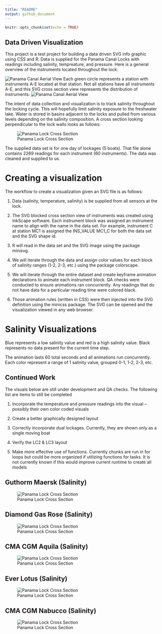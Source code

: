 ```yaml
---
title: "README"
output: github_document
---
```


```r
knitr::opts_chunk$set(echo = TRUE)
```

## Data Driven Visualization

This project is a test project for building a data driven SVG info graphic using CSS and R. Data is supplied for the Panama Canal Locks with readings including salinity, tempreature, and pressure. Here is a general overview of the instruments located throughout the lock:

![Panama Canal Aerial View](References/overview_map.png)
Each green circle represents a station with instruments A-E located at that station. Not all stations have all instruments A-E, and this SVG cross section view represents the distribution of instruments:
![Panama Canal Aerial View](man/figures/total_lock_cross_section.svg)

The intent of data collection and visualization is to track salinity throughout the locking cycle. This will hopefully limit salinity exposure to the freshwater lake. Water is stored in basins adjacent to the locks and pulled from various levels depending on the salinity composition. A cross section looking perpendicular to the lock walls looks as follows:

![Panama Lock Cross Section](References/panama_canal.png)

The supplied data set is for one day of lockages (5 boats). That file alone contains 2269 readings for each instrument (60 instruments). The data was cleaned and supplied to us.

# Creating a visualization

The workflow to create a visualization given an SVG file is as follows:

1. Data (salinity, temperature, salinity) is be supplied from all sensors at the lock.

2. The SVG blocked cross section view of instruments was created using InkScape software. Each instrument block was assigned an instrument name to align with the name in the data set. For example, instrument C at station MC1 is assigned the INS_VALUE MC1_C for both the data set and the SVG shape id.

3. R will read in the data set and the SVG image using the package minisvg.

4. We will iterate through the data and assign color values for each block of salinity ranges (1-2, 2-3, etc.) using the package colorscape. 

5. We will iterate through the entire dataset and create keyframe animation declarations to animate each instrument block. QA checks were conducted to ensure animations ran concurrently. Any readings that do not have data for a particular reading time were colored black.

6. Those animation rules (written in CSS) were then injected into the SVG definition using the minicss package. The SVG can be opened and the visualization viewed in any web browser.

# Salinity Visualizations

Blue represents a low salinity value and red is a high salinity value. Black represents no data present for the current time step. 

The animation lasts 60 total seconds and all animations run concurrently. Each color represent a range of 1 salinity value, grouped 0-1, 1-2, 2-3, etc.

## Continued Work
The visuals below are still under development and QA checks. The following list are items to still be completed


1. Incorporate the temperature and pressure readings into the visual -- possibly their own color coded visuals

2. Create a better graphically designed layout

3. Correctly incorporate dual lockages. Currently, they are shown only as a single moving boat

4. Verify the LC2 & LC3 layout

5. Make more effective use of functions. Currently chunks are run in for loops but could be more organized if utilizing functions for tasks. It is not currently known if this would improve current runtime to create all models

## Guthorm Maersk (Salinity)
![Panama Lock Cross Section](man/figures/GUTHORM MAERSK_total_new.svg) 

## Diamond Gas Rose (Salinity)
![Panama Lock Cross Section](man/figures/DIAMOND GAS ROSE_total_new.svg) 

## CMA CGM Aquila (Salinity)
![Panama Lock Cross Section](man/figures/CMA CGM AQUILA_total_new.svg) 

## Ever Lotus (Salinity)
![Panama Lock Cross Section](man/figures/EVER LOTUS_total_new.svg) 

## CMA CGM Nabucco (Salinity)
![Panama Lock Cross Section](man/figures/CMA CGM NABUCCO_total_new.svg) 

